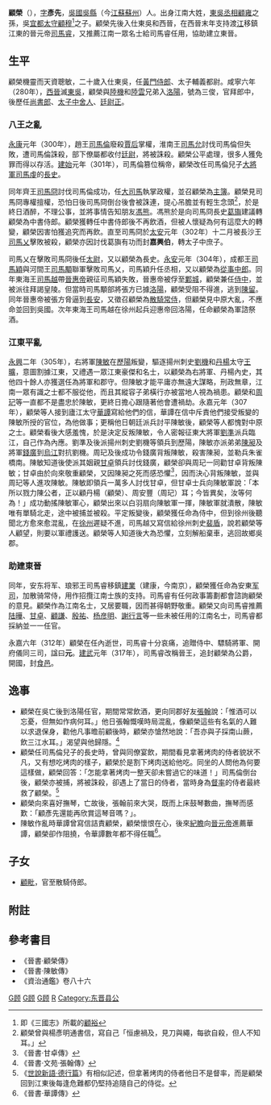 '''顧榮'''（{{bd|3世紀||312年|catIdx=K}}），[[表字|字]]'''彥先'''，[[吳郡|吳國]][[吳縣|吳縣]]（今[[江蘇|江蘇]][[蘇州|蘇州]]）人。出身江南大姓，[[東吳|東吳]][[丞相|丞相]][[顧雍|顧雍]]之孫，吳[[宜都|宜都]][[太守|太守]][[顧穆|顧穆]]<ref>即《三國志》所載的[[顧裕|顧裕]]</ref>之子。顧榮先後入仕東吳和西晉，在西晉末年支持渡[[長江|江]]移鎮江東的晉元帝[[司馬睿|司馬睿]]，又推薦江南一眾名士給司馬睿任用，協助建立東晉。

== 生平 ==
顧榮機靈而天資聰敏，二十歲入仕東吳，任[[黃門侍郎|黃門侍郎]]、太子輔義都尉。咸寧六年（280年），[[西晉|西晉]]滅[[東吳|東吳]]，顧榮與[[陸機|陸機]]和[[陸雲|陸雲]]兄弟入[[洛陽|洛陽]]，號為三俊，官拜郎中，後歷任[[尚書郎|尚書郎]]、[[太子中舍人|太子中舍人]]、[[廷尉正|廷尉正]]。

=== 八王之亂 ===
[[永康_(西晉)|永康]]元年（300年），趙王[[司馬倫|司馬倫]]廢殺[[賈后|賈后]]掌權，淮南王[[司馬允|司馬允]]討伐司馬倫但失敗，遭司馬倫誅殺，部下僚屬都收付[[廷尉|廷尉]]，將被誅殺。顧榮公平處理，很多人獲免罪而得以存活。[[建始|建始]]元年（301年），司馬倫篡位稱帝，顧榮改任司馬倫兒子[[大將軍|大將軍]][[司馬虔|司馬虔]]的[[長史|長史]]。

同年齊王[[司馬冏|司馬冏]]討伐司馬倫成功，任[[大司馬|大司馬]]執掌政權，並召顧榮為[[主簿|主簿]]。顧榮見司馬冏專權擅權，恐怕日後司馬冏倒台後會被誅連，提心吊膽並有輕生念頭<ref>顧榮曾與楊彥明通書信，寫自己「恒慮禍及，見刀與繩，每欲自殺，但人不知耳。」</ref>，於是終日酒醉，不理公事，並將事情告知朋友[[馮紞#子女|馮熊]]。馮熊於是向司馬冏長史[[葛旟|葛旟]]建議轉顧榮為中書侍郎。顧榮獲轉任中書侍郎後不再飲酒，但被人懷疑為何有這麼大的轉變，顧榮因害怕獲追究而再飲。直至司馬冏於[[太安_(西晋)|太安]]元年（302年）十二月被長沙王[[司馬乂|司馬乂]]擊敗被殺，顧榮亦因討伐葛旟有功而封'''嘉興伯'''，轉太子中庶子。

司馬乂在擊敗司馬冏後任[[太尉|太尉]]，又以顧榮為長史。[[永安_(晉惠帝)|永安]]元年（304年），成都王[[司馬穎|司馬穎]]與河間王[[司馬顒|司馬顒]]聯軍擊敗司馬乂，司馬穎升任丞相，又以顧榮為[[從事中郎|從事中郎]]。同年東海王[[司馬越|司馬越]]帶[[晉惠帝|晉惠帝]]親征司馬穎失敗，晉惠帝被俘至[[鄴城|鄴城]]，顧榮兼任[[侍中|侍中]]，並被派往拜謁皇陵。但當時司馬顒部將張方已據[[洛陽|洛陽]]，顧榮受阻不得進，逃到[[陳留|陳留]]。同年晉惠帝被張方脅逼到[[長安|長安]]，又徵召顧榮為[[散騎常侍|散騎常侍]]，但顧榮見中原大亂，不應命並回到吳國。次年東海王司馬越在徐州起兵迎惠帝回洛陽，任命顧榮為軍諮祭酒。

=== 江東平亂 ===
[[永興|永興]]二年（305年），右將軍[[陳敏|陳敏]]在[[歷陽|歷陽]]叛變，驅逐揚州刺史[[劉機|劉機]]和[[丹楊|丹楊]]太守[[王曠|王曠]]，意圖割據江東，又禮遇一眾江東豪傑和名士，以顧榮為右將軍、丹楊內史，其他四十餘人亦獲選任為將軍和郡守。但陳敏才能平庸亦無遠大謀略，刑政無章，江南一眾有識之士都不服從他，而且其縱容子弟橫行亦被當地人視為禍患。顧榮和[[周玘|周玘]]等一直都不是盡忠於陳敏，更終日擔心跟隨著他會遭禍劫。永嘉元年（307年），顧榮等人接到廬江太守[[華譚|華譚]]寫給他們的信，華譚在信中斥責他們接受叛變的陳敏所授的官位，為他做事；更稱他日朝廷派兵討平陳敏後，顧榮等人都愧對中原之士。顧榮看後大感羞愧，於是決定反叛陳敏，令人密報征東大將軍[[劉準|劉準]]派兵臨江，自己作為內應。劉準及後派揚州刺史劉機等領兵到歷陽，陳敏亦派弟弟[[陳昶|陳昶]]及將軍[[錢廣|錢廣]]到[[烏江|烏江]]對抗劉機。周玘及後成功令錢廣背叛陳敏，殺害陳昶，並勒兵朱雀橋南。陳敏知道後使派其姻親[[甘卓|甘卓]]領兵討伐錢廣，顧榮卻與周玘一同勸甘卓背叛陳敏；甘卓由於向來敬重顧榮，又因陳昶之死而感恐懼<ref>《晉書·甘卓傳》</ref>，因而決心背叛陳敏，並與周玘等人進攻陳敏。陳敏即領兵一萬多人討伐甘卓，但甘卓士兵向陳敏軍說：「本所以戮力陳公者，正以顧丹楊（顧榮）、周安豐（周玘）耳；今皆異矣，汝等何為！」成功動搖陳敏軍心，顧榮出來以白羽扇向陳敏軍一揮，陳敏軍就潰散，陳敏唯有單騎北走，途中被捕並被殺。平定叛變後，顧榮獲任命為侍中，但到徐州後聽聞北方愈來愈混亂，在[[徐州|徐州]]遲疑不進，司馬越又寫信給徐州刺史[[裴盾|裴盾]]，說若顧榮等人顧望，則要以軍禮護送。顧榮等人知道後大為恐懼，立刻解船棄車，逃回故鄉吳郡。

=== 助建東晉 ===
同年，安东将军、琅邪王司馬睿移鎮[[建業|建業]]（建康，今南京），顧榮獲任命為安東[[军司|军司]]，加散骑常侍，用作招攬江南士族的支持。司馬睿有任何政事籌劃都會諮詢顧榮的意見。顧榮作為江南名士，又居要職，因而甚得朝野敬重。顧榮又向司馬睿推薦[[陆曄|陆曄]]、[[甘卓|甘卓]]、[[顧悌|顧謙]]、[[殷禮#子孫|殷祐]]、[[杨彦明|杨彦明]]、[[謝行言|謝行言]]等一些未被任用的江南名士，司馬睿都採納並一一任官。

永嘉六年（312年）顧榮在任內逝世，司馬睿十分哀痛，追贈侍中、驃騎將軍、開府儀同三司，諡曰'''元'''。[[建武_(东晋)|建武]]元年（317年），司馬睿改稱晉王，追封顧榮為公爵，開國，封[[食邑|食邑]]。

== 逸事 ==
*顧榮在吳亡後到洛陽任官，期間常常飲酒，更向同郡好友[[張翰_(晉朝)|張翰]]說：「惟酒可以忘憂，但無如作病何耳。」他日張翰慨嘆時局混亂，像顧榮這些有名氣的人難以求退保身，勸他凡事曕前顧後時，顧榮亦愴然地說：「吾亦與子採南山蕨，飲三江水耳。」渴望與他歸隱。<ref>《晉書·文苑·張翰傳》</ref>
*顧榮任司馬倫兒子的長史時，曾與同僚宴飲，期間看見拿著烤肉的侍者貌狀不凡，又有想吃烤肉的樣子，顧榮於是割下烤肉送給他吃。同坐的人問他為何要這樣做，顧榮回答：「怎能拿著烤肉一整天卻未嘗過它的味道！」司馬倫倒台後，顧榮亦被捕，將被誅殺，卻遇上了當日的侍者，當時身為[[督率|督率]]的侍者最終救了顧榮。<ref>《[[s:世說新語/德行|世說新語·德行篇]]》有相似記述，但拿著烤肉的侍者他日不是督率，而是顧榮回到江東後每逢危難都仍堅持追隨自己的侍從。</ref>
*顧榮向來喜好撫琴，亡故後，張翰前來大哭，既而上床鼓琴數曲，撫琴而感歎：「顧彥先還能再欣賞這琴音嗎？」。
*陳敏作亂時華譚曾寫信詰責顧榮，顧榮懷恨在心，後來[[紀瞻|紀瞻]]向[[晉元帝|晉元帝]]進薦華譚，顧榮卻作阻撓，令華譚數年都不得任職<ref>《晉書·華譚傳》</ref>。

== 子女 ==
*[[顧毗|顧毗]]，官至散騎侍郎。

==附註==
<div class="references-small">
<references></references>
</div>
== 參考書目 ==
* 《晉書·顧榮傳》
* 《晉書·陳敏傳》
* 《資治通鑑》卷八十六

[[Category:东吴政治人物|G顾]]
[[Category:西晉政治人物|G顾]]
[[Category:東晉政治人物|G顾]]
[[Category:吳郡顧氏|R]]
[[Category:东晋县公|Category:东晋县公]]